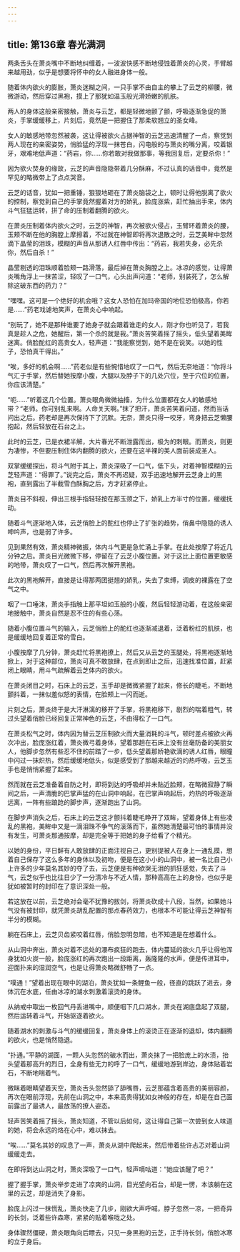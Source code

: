 ```yaml
---
---
---
```

title: 第136章 春光满洞
---



两条舌头在萧炎嘴中不断地纠缠着，一波波快感不断地侵蚀着萧炎的心灵，手臂越来越用劲，似乎是想要将怀中的女人融进身体一般。

随着体内欲火的膨胀，萧炎迷糊之间，一只手掌不由自主的攀上了云芝的柳腰，微微游动，然后穿过黑袍，摸上了那犹如温玉般光滑娇嫩的肌肤。

两人的身体这般亲密接触，萧炎与云芝，都是轻微地颤了颤，呼吸逐渐急促的萧炎，手掌缓缓移上，片刻后，竟然是一把握住了那柔软翘立的圣女峰。

女人的敏感地带忽然被袭，这让得被欲火占据神智的云芝迅速清醒了一点，察觉到两人现在的亲密姿势，俏脸猛的浮现一抹苍白，闪电般的与萧炎的嘴分离，咬着银牙，艰难地低声道：“药岩，你……你若敢对我做那事，等我回复后，定要杀你！”

因为欲火焚身的缘故，云芝的声音隐隐带着几分酥麻，不过认真的话音中，竟然是罕见的略微带上了点点哭音。

云芝的话音，犹如一把重锤，狠狠地砸在了萧炎脑袋之上，顿时让得他脱离了欲火的控制，察觉到自己的手掌竟然握着对方的娇乳，脸庞涨紫，赶忙抽出手来，体内斗气狂猛运转，拼了命的压制着翻腾的欲火。

在萧炎压制着体内欲火之时，云芝的神智，再次被欲火侵占，玉臂环着萧炎的腰，玉颊不断在他的胸膛上摩擦着，不过就在神智即将再次退散之时，云芝美眸中忽然滴下晶莹的泪珠，模糊的声音从那诱人红唇中传出：“药岩，我若失身，必先杀你，然后自杀！”

晶莹剔透的泪珠顺着脸颊一路滑落，最后掉在萧炎胸膛之上。冰凉的感觉，让得萧炎嘴角浮上一抹苦涩，轻叹了一口气，心头出声问道：“老师，别装死了，怎么解除这破东西的药力？”

“嘿嘿。这可是一个绝好的机会哦？这女人恐怕在加玛帝国的地位恐怕极高，你若是……”药老戏谑地笑声，在萧炎心中响起。

“别玩了，她不是那种谁要了她身子就会跟着谁走的女人，刚才你也听见了，若我真是趁人之危，她醒后，第一个杀的就是我。”萧炎苦笑着摇了摇头，低头望着美眸迷离。俏脸酡红的高贵女人，轻声道：“我能察觉到，她不是在说笑。以她的性子，恐怕真干得出。”

“唉，多好的机会啊……”药老似是有些惋惜地叹了一口气，然后无奈地道：“你将斗气汇于手掌，然后替她按摩小腹，大腿以及脖子下的几处穴位，至于穴位的位置，你应该清楚。”

“呃……”听着这几个位置。萧炎眼角微微抽搐，为什么位置都在女人的敏感地带？“老师。你可别乱来啊。人命关天啊。”抹了把汗，萧炎苦笑着问道，然而当话问出之后。药老却是再次保持下了沉默。无奈，萧炎只得一咬牙，弯身把云芝懒腰抱起，然后轻放在石台之上。

此时的云芝，已是衣裙半解，大片春光不断泄露而出，极为的刺眼。而萧炎，则更为凄惨，不但要压制住体内翻腾的欲火，还要在这半裸的美人面前装成圣人。

双掌缓缓探出，将斗气附于其上，萧炎深吸了一口气，低下头，对着神智模糊的云芝轻声道：“得罪了。”说完之后，萧炎不再迟疑，双手迅速地解开云芝身上的黑袍，直到露出了半截雪白酥胸之后，方才赶紧停止。

萧炎目不斜视，伸出三根手指轻轻按在那玉颈之下，娇乳上方半寸的位置，缓缓抚动。

随着斗气逐渐地入体，云芝俏脸上的酡红也停止了扩张的趋势，俏鼻中隐隐的诱人呻吟声，也是弱了许多。

见到果然有效，萧炎精神微振，体内斗气更是急忙涌上手掌。在此处按摩了将近几分钟之后。萧炎目光微微下移，停留在了云芝小腹位置。对于这比上面位置更敏感的地带，萧炎叹了一口气，然后再次解开黑袍。

此次的黑袍解开，直接是让得那两团挺翘的娇乳，失去了束缚，调皮的裸露在了空气之中。

咽了一口唾沫，萧炎手指触上那平坦如玉般的小腹，然后轻轻游动着，在这般亲密地接触中，萧炎自然是忍不住的有些心荡。

随着小腹位置斗气的输入，云芝俏脸上的酡红也逐渐减退着，泛着粉红的肌肤，也是缓缓地回复着正常的雪白。

小腹按摩了几分钟，萧炎赶忙将黑袍撩上，然后又从云芝的玉腿处，将黑袍逐渐地掀上，对于这种部位，萧炎可真不敢放肆，在点到即止之后，迅速找准位置，赶紧闭上眼睛，用斗气疏解着云芝体内的欲火。

在萧炎闭目之时，石床上的云芝，玉手却是微微紧握了起来，修长的睫毛，不断地颤抖着，一抹似羞似怒的表情，在脸颊上一闪而逝。

片刻之后，萧炎终于是大汗淋漓的移开了手掌，将黑袍移下，剧烈的喘着粗气，转过头望着俏脸已经回复正常神色的云芝，不由得松了一口气。

在萧炎松气之时，体内因为替云芝压制欲火而大量消耗的斗气，顿时差点被欲火再次冲出，脸庞涨红着，萧炎微弓着身体，望着那趟在石床上没有丝毫防备的美丽女人，他脚步忽然有些忍不住的前踏了一步，低头望着那娇艳欲滴的诱人红唇，眼瞳中闪过一抹炽热，然后缓缓地低头，似是感受到了那越来越近的灼热呼吸，云芝玉手也是悄悄紧握了起来。

然而就在云芝准备着自防之时，即将到达的呼吸却并未贴近脸颊，在略微寂静了瞬间之后，一声清脆的巴掌声猛的在山洞中响起，在巴掌声响起后，灼热的呼吸逐渐远离，一阵有些踉跄的脚步声，逐渐跑出了山洞。

在脚步声消失之后，石床上的云芝这才颤抖着睫毛睁开了双眸，望着身体上有些凌乱的黑袍，美眸中又是一滴泪珠不争气的滚落而下，虽然她清楚最可怕的事情并没有发生，可萧炎那通按摩，却是完全等于把她的身子给看了个精光。

以她的身份，平日鲜有人敢放肆的正面注视自己，更别提被人在身上一通乱摸，想着自己保存了这么多年的身体以及初吻，便是在这小小的山洞中，被一名比自己小上许多的少年莫名其妙的夺了去，云芝便是有种欲哭无泪的抓狂感觉，失去了斗气，云芝似乎也比往日少了一分清冷与不近人情，那种高高在上的身份，也似乎是犹如被暂时的封印在了意识深处一般。

若这放在以前，云芝绝对会毫不犹豫的拔剑，将萧炎砍成十八段，当然，如果她斗气没有被封印，就凭萧炎胡乱配置的那点春药效力，也根本不可能让得云芝神智有半分的模糊。

躺在石床上，云芝贝齿紧咬着红唇，俏脸忽明忽暗，也不知道是在想着什么。

从山洞中奔出，萧炎对着不远处的瀑布疯狂的跑去，体内蔓延的欲火几乎让得他浑身犹如火炭一般，脸庞涨红的再次跑出一段距离，轰隆隆的水声，便是传进耳中，迎面扑来的湿润空气，也是让得萧炎略微舒畅了一点。

“噗通！”望着出现在眼中的湖泊，萧炎犹如一条鲤鱼一般，径直的跳跃了进去，身体沉在水底，任由冰凉的湖水刺激着滚烫的身体。

从纳戒中取出一枚回气丹丢进嘴中，顺便咽下几口湖水，萧炎在湖底盘起了双腿，然后运转着斗气，开始驱逐着欲火。

随着湖水的刺激与斗气的缓缓回复，萧炎身体上的滚烫正在逐渐的退却，体内翻腾的欲火，也是悄然隐退。

“扑通。”平静的湖面，一颗人头忽然的破水而出，萧炎抹了一把脸庞上的水渍，抬头望着那高升的烈日，全身有些无力的呼了一口气，缓缓地游到岸边，身体贴着岩石，不断地喘着气。

微眯着眼睛望着天空，萧炎舌头忽然舔了舔嘴唇，云芝那蕴含着高贵的美丽容颜，再次在眼前浮现，先前在山洞之中，本来高贵得犹如女神般的存在，却是在自己面前露出了最诱人，最放荡的撩人姿态。

轻声苦笑着摇了摇头，萧炎知道，不管以后如何，这让得自己第一次尝到女人味道的她，将会永远的烙在心中，难以抹去。

“唉……”莫名其妙的叹息了一声，萧炎从湖中爬起来，然后带着些许忐忑对着山洞缓缓走去。

在即将到达山洞之时，萧炎深吸了一口气，轻声嘀咕道：“她应该醒了吧？”

握了握手掌，萧炎举步走进了凉爽的山洞，目光望向石台，却是一愣，本该躺在这里的云芝，却是消失了身影。

脸庞上闪过一抹慌乱，萧炎快走了几步，刚欲大声呼喊，脖子忽然一凉，一把奇异的长剑，泛着些许森寒，紧紧的贴着喉咙之处。

身体骤然僵硬，萧炎眼角向后瞟去，只见一身黑袍的云芝，正手持长剑，俏脸冰寒的立于身后。